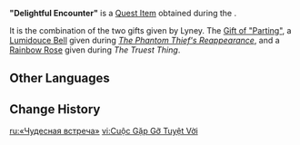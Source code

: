 {{Item Infobox
|id           = 120429
|image        = Item Delightful Encounter.png
|type         = Quest Items
|quality      = 4
|memento      = Yes
|description  = A flowery accessory given away by [[Lyney]] at his magic shows. It is an arrangement of [[Lumidouce Bell]]s, which symbolize parting, and [[Rainbow Rose]]s that represent passion. Parting and passion are two separate perspectives sharing the same nature. What really matters is the present that we are living in.
|source1      = [[The Truest Thing]]
}}
'''"Delightful Encounter"''' is a [[Quest Item]] obtained during the {{Quest|The Truest Thing}}.

It is the combination of the two gifts given by Lyney. The [[Gift of "Parting"]], a [[Lumidouce Bell]] given during ''[[The Phantom Thief's Reappearance]]'', and a [[Rainbow Rose]] given during ''The Truest Thing''.
<!--
==Trivia==
-->
==Other Languages==
{{Other Languages
|en      = "Delightful Encounter"
|zhs     = 「美好相遇」
|zhs_rm  = "Měihǎo Xiāngyù"
|zht     = 「美好相遇」
|zht_rm  = "Měihǎo Xiāngyù"
|ja      = 「美しき出会い」
|ja_rm   = "Utsukushiki Deai"
|ko      = 「아름다운 만남」
|ko_rm   = 
|es      = Un encuentro maravilloso
|fr      = «&nbsp;Agréable rencontre&nbsp;»
|ru      = «Чудесная встреча»
|th      = "การพบกันที่สวยงาม"
|th_rm   = 
|vi      = Cuộc Gặp Gỡ Tuyệt Vời
|de      = „Eine schöne Begegnung“
|id      = "Pertemuan yang Indah"
|pt      = "Encontro Agradável"
|tr      = "Hoş Karşılaşma"
|it      = Incontro incantevole
}}

==Change History==
{{Change History|4.0}}

[[ru:«Чудесная встреча»]]
[[vi:Cuộc Gặp Gỡ Tuyệt Vời]]